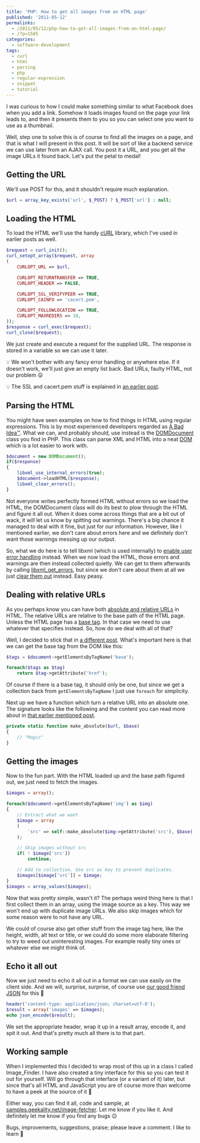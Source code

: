 ---
title: 'PHP: How to get all images from an HTML page'
published: '2011-05-12'
permalinks:
  - /2011/05/12/php-how-to-get-all-images-from-an-html-page/
  - /?p=1585
categories:
  - software-development
tags:
  - curl
  - html
  - parsing
  - php
  - regular-expression
  - snippet
  - tutorial
---

I was curious to how I could make something similar to what Facebook does when you add a link. Somehow it loads images found on the page your link leads to, and then it presents them to you so you can select one you want to use as a thumbnail.

Well, step one to solve this is of course to find all the images on a page, and that is what I will present in this post. It will be sort of like a backend service we can use later from an AJAX call. You post it a URL, and you get all the image URLs it found back. Let's put the petal to medal!

## Getting the URL

We'll use POST for this, and it shouldn't require much explanation.

```php
$url = array_key_exists('url', $_POST) ? $_POST['url'] : null;
```

## Loading the HTML

To load the HTML we'll use the handy <a href="http://php.net/manual/en/book.curl.php">cURL</a> library, which I've used in earlier posts as well.

```php
$request = curl_init();
curl_setopt_array($request, array
(
    CURLOPT_URL => $url,

    CURLOPT_RETURNTRANSFER => TRUE,
    CURLOPT_HEADER => FALSE,

    CURLOPT_SSL_VERIFYPEER => TRUE,
    CURLOPT_CAINFO => 'cacert.pem',

    CURLOPT_FOLLOWLOCATION => TRUE,
    CURLOPT_MAXREDIRS => 10,
));
$response = curl_exec($request);
curl_close($request);
```

We just create and execute a request for the supplied URL. The response is stored in a variable so we can use it later.

💡 We won't bother with any fancy error handling or anywhere else. If it doesn't work, we'll just give an empty list back. Bad URLs, faulty HTML, not our problem 😛

💡 The SSL and cacert.pem stuff is explained in <a href="/?p=1413" title="cURL SSL Verification">an earlier post</a>.

## Parsing the HTML

You might have seen examples on how to find things in HTML using regular expressions. This is by most experienced developers regarded as <a href="http://blog.codinghorror.com/parsing-html-the-cthulhu-way/">A Bad Idea™</a>. What we can, and probably should, use instead is the <a href="http://php.net/manual/en/class.domdocument.php">DOMDocument</a> class you find in PHP. This class can parse XML and HTML into a neat <a href="http://en.wiktionary.org/wiki/Document_Object_Model" title="Document Object Model">DOM</a> which is a lot easier to work with.

```php
$document = new DOMDocument();
if($response)
{
    libxml_use_internal_errors(true);
    $document->loadHTML($response);
    libxml_clear_errors();
}
```

Not everyone writes perfectly formed HTML without errors so we load the HTML, the DOMDocument class will do its best to plow through the HTML and figure it all out. When it does come across things that are a bit out of wack, it will let us know by spitting out warnings. There's a big chance it managed to deal with it fine, but just for our information. However, like I mentioned earlier, we don't care about errors here and we definitely don't want those warnings messing up our output.

So, what we do here is to tell libxml (which is used internally) to <a href="http://php.net/manual/en/function.libxml-use-internal-errors.php">enable user error handling</a> instead. When we now load the HTML, those errors and warnings are then instead collected quietly. We can get to them afterwards by calling <a href="http://php.net/manual/en/function.libxml-get-errors.php">libxml_get_errors</a>, but since we don't care about them at all we just <a href="http://php.net/manual/en/function.libxml-clear-errors.php">clear them out</a> instead. Easy peasy.

## Dealing with relative URLs

As you perhaps know you can have both <a href="http://en.wikipedia.org/wiki/Uniform_Resource_Locator#Absolute_vs_relative_URLs">absolute and relative URLs</a> in HTML. The relative URLs are relative to the base path of the HTML page. Unless the HTML page has a <a href="https://developer.mozilla.org/en-US/docs/Web/HTML/Element/base">base tag</a>. In that case we need to use whatever that specifies instead. So, how do we deal with all of that?

Well, I decided to stick that in <a href="/?p=1587" title="Dealing with absolute and relative URLs">a different post</a>. What's important here is that we can get the base tag from the DOM like this:

```php
$tags = $document->getElementsByTagName('base');

foreach($tags as $tag)
    return $tag->getAttribute('href');
```

Of course if there is a base tag, it should only be one, but since we get a collection back from `getElementsByTagName` I just use `foreach` for simplicity.

Next up we have a function which turn a relative URL into an absolute one. The signature looks like the following and the content you can read more about in <a href="/?p=1587" title="Dealing with absolute and relative URLs">that earlier mentioned post</a>.

```php
private static function make_absolute($url, $base)
{
    // "Magic"
}
```

## Getting the images

Now to the fun part. With the HTML loaded up and the base path figured out, we just need to fetch the images.

```php
$images = array();

foreach($document->getElementsByTagName('img') as $img)
{
    // Extract what we want
    $image = array
    (
        'src' => self::make_absolute($img->getAttribute('src'), $base),
    );

    // Skip images without src
    if( ! $image['src'])
        continue;

    // Add to collection. Use src as key to prevent duplicates.
    $images[$image['src']] = $image;
}
$images = array_values($images);
```

Now that was pretty simple, wasn't it? The perhaps weird thing here is that I first collect them in an array, using the image source as a key. This way we won't end up with duplicate image URLs. We also skip images which for some reason were to not have any URL.

We could of course also get other stuff from the image tag here, like the height, width, alt text or title, or we could do some more elaborate filtering to try to weed out uninteresting images. For example really tiny ones or whatever else we might think of.

## Echo it all out

Now we just need to echo it all out in a format we can use easily on the client side. And we will, surprise, surprise, of course use <a href="/?p=1021" title="How to easily provide JSON and JSONP">our good friend JSON</a> for this 🙂

```php
header('content-type: application/json; charset=utf-8');
$result = array('images' => $images);
echo json_encode($result);
```

We set the appropriate header, wrap it up in a result array, encode it, and spit it out. And that's pretty much all there is to that part.

## Working sample

When I implemented this I decided to wrap most of this up in a class I called Image_Finder. I have also created a tiny interface for this so you can test it out for yourself. Will go through that interface (or a variant of it) later, but since that's all HTML and JavaScript you are of course more than welcome to have a peek at the source of it 🙂

Either way, you can find it all, code and sample, at <a href="http://samples.geekality.net/image-fetcher/">samples.geekality.net/image-fetcher</a>. Let me know if you like it. And definitely let me know if you find any bugs 😉

Bugs, improvements, suggestions, praise; please leave a comment. I like to learn 🙂
